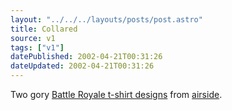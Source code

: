 ```yaml
---
layout: "../../../layouts/posts/post.astro"
title: Collared
source: v1
tags: ["v1"]
datePublished: 2002-04-21T00:31:26
dateUpdated: 2002-04-21T00:31:26
---
```


Two gory [Battle Royale t-shirt designs][1] from [airside][2].

[1]: http://www.airside.co.uk/t-shirt/battle/ "Battle Royale t-shirts: Girls #3 Kanai and Boys #7 Kuninobu"
[2]: http://www.airside.co.uk/ "airside"
